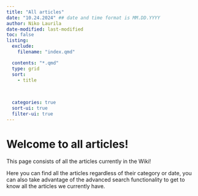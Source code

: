 ```yaml
---
title: "All articles"
date: "10.24.2024" ## date and time format is MM.DD.YYYY
author: Niko Laurila
date-modified: last-modified
toc: false
listing:
  exclude: 
    filename: "index.qmd"

  contents: "*.qmd"
  type: grid
  sort: 
    - title
  
    

  categories: true
  sort-ui: true
  filter-ui: true
---
```


# Welcome to all articles!

This page consists of all the articles currently in the Wiki!

Here you can find all the articles regardless of their category or date, you can also take advantage of the advanced search functionality to get to know all the articles we currently have.